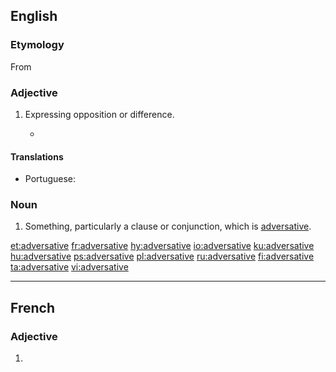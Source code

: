 ==English==

===Etymology===
From {{etyl|la|en}} {{term|adversativus||lang=la|of conjunctions, expressing opposition}}

===Adjective===
{{en-adj|-}}

# {{context|linguistics|lang=en}} Expressing opposition or difference.
#* {{quote-book|title=Divorce in the New Testament‎|page=155|author=Raymond F. Collins|year=1992|passage=In Matthew's Q-source, this short sentence may have been introduced by the strong '''adversative''' conjunction, "but" (alla).}}

====Translations====
{{trans-top|expressing opposition or difference}}
* Portuguese: {{t+|pt|adversativo}}
{{trans-mid}}
{{trans-bottom}}

===Noun===
{{en-noun}}

# {{context|rare|dated|lang=en}} Something, particularly a clause or conjunction, which is [[#Adjective|adversative]].

[[et:adversative]]
[[fr:adversative]]
[[hy:adversative]]
[[io:adversative]]
[[ku:adversative]]
[[hu:adversative]]
[[ps:adversative]]
[[pl:adversative]]
[[ru:adversative]]
[[fi:adversative]]
[[ta:adversative]]
[[vi:adversative]]

----

==French==

===Adjective===
{{fr-adj-form}}

# {{feminine of|adversatif|lang=fr}}
{{rfc-auto}}